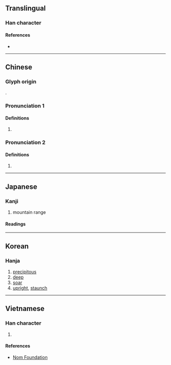 {{character info/new}}
==Translingual==

===Han character===
{{Han char|rn=46|rad=山|as=12|sn=15|four=29759|canj=UFDQ|ids=⿰山粦}}

====References====
* {{Han ref|kx=0319.450|dkj=08477|dj=0620.040|hdz=10799.090|uh=5D99|ud=23961|bh=E562|bd=58722}}

----

==Chinese==
{{zh-forms}}

===Glyph origin===
{{Han etym}}
{{Han compound|山|t1=mountain|粦|c1=s|c2=p|ls=psc}}.

===Pronunciation 1===
{{zh-pron
|m=lín
|c=leon4
|mc=1
|oc=1
|ma=
|cat=a
}}

====Definitions====
{{zh-hanzi}}

# {{zh-only|嶙峋}}
===Pronunciation 2===
{{zh-pron
|m=lǐn
|mc=2
|oc=2
|ma=
|cat=a
}}

====Definitions====
{{zh-hanzi}}

# {{zh-only|嶾嶙}}

----

==Japanese==

===Kanji===
{{ja-kanji|grade=|rs=山12}}

# mountain range

====Readings====
{{ja-readings
|on=りん
|kun=
}}

----

==Korean==

===Hanja===
{{ko-hanja|hangeul=린|rv=rin|mr=rin}}

# [[precipitous]]
# [[deep]]
# [[soar]]
# [[upright]], [[staunch]]

----

==Vietnamese==

===Han character===
{{vi-readings|rs=山12|hanviet=lân}}

# {{defn|lang=vi|sort=山12}}

====References====
* [http://nomfoundation.org/common/nom_details.php?codepoint=5d99 Nom Foundation]